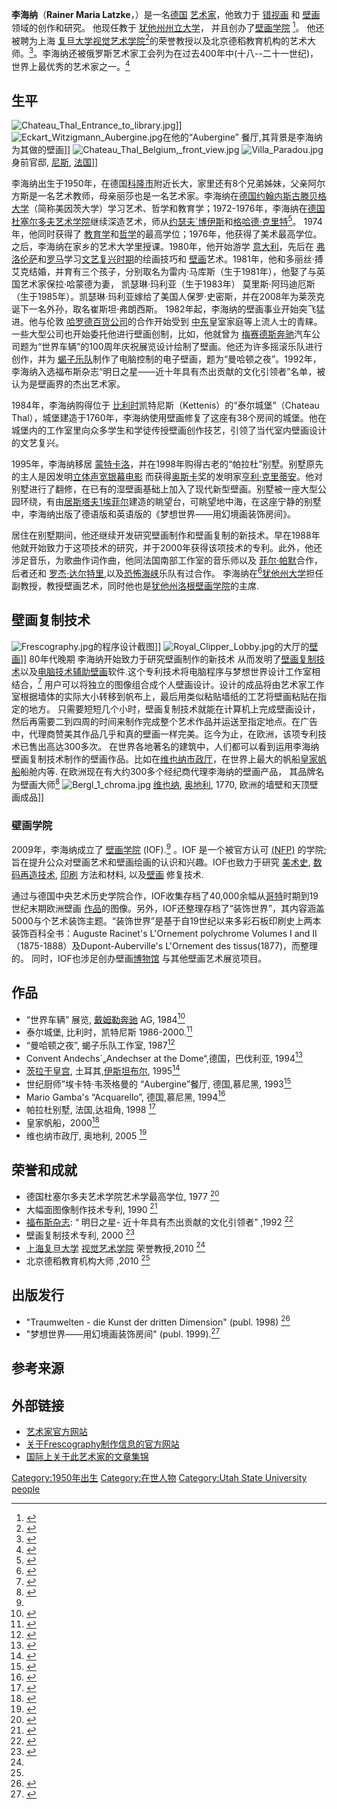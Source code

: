 {{roughtranslation|time=2012-03-21T01:56:25+00:00}}
{{Infobox Artist
| name          = 李海纳 
| birthname     = Rainer Maria Latzke
| image         = <!-- 檔案不存在 Rainer Maria Latzke waehrend der Ausmalung des Lanner Lehar Saales im Wiener Rathaus 2005.jpg ，可從英文維基百科取得 -->
| imagesize     = 
| alt           = 
| caption       = 李海纳 在[[市政厅,_维也纳|维也纳市政厅]]的壁画前
| birthdate     = {{Birth_date_and_age|1950|12|28}}
| birthplace    = [[德国|德国]][[弗洛诺|弗洛诺]]
| nationality   = 德国
| field         = [[绘画|绘画]]、[[壁画|壁画]]
| training      = [[美因茨约翰内斯古滕贝格大学|美因茨约翰内斯古滕贝格大学]]、[[德国杜塞尔多夫艺术学院|艺术学院美术, 杜塞尔多夫]]
| movement      = [[超现实主义|超现实主义]]、[[文艺复兴艺术|文艺复兴艺术]]、[[错视画|错视画]]、[[壁画|壁画]]
}}

'''李海纳'''（'''Rainer Maria Latzke'''，{{Bd|1950年|12月28日||}}）是一名[[德国人|德国]] [[艺术家|艺术家]]，他致力于 [[错视画|错视画]] 和 [[壁画|壁画]] 领域的创作和研究。 他现任教于 [[犹他州州立大学|犹他州州立大学]]， 并且创办了[[壁画学院|壁画学院]] <ref name="Institute of Frescography">{{cite web | url = http://www.frescography.com/| title = Institute of Frescography}}</ref>。 他还被聘为上海 [[复旦大学|复旦大学]][[视觉艺术学院|视觉艺术学院]]<ref name="Honorary Professor">{{cite web| url =  http://www.siva.edu.cn/renda/node6813/english/Photo_News/u1a1698908.html| title =  Honorary Professor of the Shanghai Institute of Visual Art| deadurl =  yes| archiveurl =  https://web.archive.org/web/20110707025349/http://www.siva.edu.cn/renda/node6813/english/Photo_News/u1a1698908.html| archivedate =  2011-07-07}}</ref>的荣誉教授以及北京德稻教育机构的艺术大师。<ref name="Beijing De Tao Masters Academy">{{cite web | url =  http://www.detaoma.com/pro.asp?Cls=657 | title =  北京德稻教育机构 | deadurl =  yes | archiveurl =  https://web.archive.org/web/20101122173148/http://detaoma.com/pro.asp?Cls=657 | archivedate =  2010-11-22 }} </ref>。李海纳还被俄罗斯艺术家工会列为在过去400年中(十八--二十一世纪)，世界上最优秀的艺术家之一。<ref name="10.000 world best artists">{{cite web| url =  http://painters.artunion.ru/best_engl.htm| title =  List of 10.000 world best artists of the Russian Federation Artists Trade Union| deadurl =  yes| archiveurl =  https://web.archive.org/web/20101031173414/http://painters.artunion.ru/best_engl.htm| archivedate =  2010-10-31}}</ref>

==生平==
[[Image:Chateau_Thal_Entrance_to_library.jpg|thumb]]]]
<!-- 檔案不存在 [[Image:RML&_Scorpions.jpg|thumb]], 李海纳和[[Rudolf_Schenker|Rudolf Schenker]] [[蝎子乐队|蝎子]]工作室的壁画作品前.]] -->
[[Image:Eckart_Witzigmann_Aubergine.jpg|thumb]]在他的“Aubergine” 餐厅,其背景是李海纳为其做的壁画]]
[[File:Chateau_Thal_Belgium,_front_view.jpg|thumb]]
[[Image:Villa_Paradou.jpg|thumb]]身前官邸, [[尼斯|尼斯]], [[法国|法国]]]]

李海纳出生于1950年，在德国[[科隆市|科隆市]]附近长大，家里还有8个兄弟姊妹，父亲阿尔方斯是一名艺术教师，母亲丽莎也是一名艺术家。李海纳在[[德国|德国]][[美因茨大学|约翰内斯古滕贝格大学]]（简称美因茨大学）学习艺术、哲学和教育学；1972-1976年，李海纳在[[德国杜塞尔多夫艺术学院|德国杜塞尔多夫艺术学院]]继续深造艺术，师从[[约瑟夫`博伊斯|约瑟夫`博伊斯]]和[[格哈德·克里特|格哈德·克里特]]<ref name=" “Keimpis Poetry Magazine ” ">{{cite web
 |url         = http://kempis.nl/mag/kunstakademie-dusseldorf-rundgang-2009-1
 |title       = Article in Keimpis Poetry Magazine about the Academy of Fine Arts Duesseldorf ”
 |deadurl     = yes
 |archiveurl  = https://web.archive.org/web/20101230031328/http://kempis.nl/mag/kunstakademie-dusseldorf-rundgang-2009-1
 |archivedate = 2010-12-30
}}</ref>。
1974年，他同时获得了 [[教育学|教育学]]和[[哲学|哲学]]的最高学位；1976年，他获得了美术最高学位。之后，李海纳在家乡的艺术大学里授课。1980年，他开始游学 [[意大利|意大利]]，先后在 [[弗洛伦萨|弗洛伦萨]]和[[罗马|罗马]]学习[[文艺复兴时期|文艺复兴时期]]的绘画技巧和 [[壁画|壁画]]艺术。1981年，他和多丽丝·搏艾克结婚，并育有三个孩子，分别取名为雷内·马库斯（生于1981年），他娶了与英国艺术家保拉·哈蒙德为妻， 凯瑟琳·玛利亚（生于1983年） 莫里斯·阿玛迪厄斯（生于1985年）。凯瑟琳·玛利亚嫁给了美国人保罗·史密斯，并在2008年为莱茨克诞下一名外孙，取名崔斯坦·弗朗西斯。 
1982年起，李海纳的壁画事业开始突飞猛进。他与伦敦 [[哈罗德百货公司|哈罗德百货公司]]的合作开始受到 [[中东|中东]]皇室家庭等上流人士的青睐。一些大型公司也开始委托他进行壁画创制，比如，他就曾为 [[梅赛德斯奔驰|梅赛德斯奔驰]]汽车公司题为“世界车辆”的100周年庆祝展览设计绘制了壁画。他还为许多摇滚乐队进行创作，并为 [[蝎子乐队|蝎子乐队]]制作了电脑控制的电子壁画，题为“曼哈顿之夜”。1992年，李海纳入选福布斯杂志“明日之星——近十年具有杰出贡献的文化引领者”名单，被认为是壁画界的杰出艺术家。

1984年，李海纳购得位于 [[比利时|比利时]]凯特尼斯（Kettenis）的“泰尔城堡”（Chateau Thal），城堡建造于1760年，李海纳使用壁画修复了这座有38个房间的城堡。他在城堡内的工作室里向众多学生和学徒传授壁画创作技艺，引领了当代室内壁画设计的文艺复兴。

1995年，李海纳移居 [[蒙特卡洛|蒙特卡洛]]，并在1998年购得古老的“帕拉杜”别墅。别墅原先的主人是因发明[[立体声宽银幕电影|立体声宽银幕电影]] 而获得[[奥斯卡|奥斯卡]]奖的发明家[[亨利·克里蒂安|亨利·克里蒂安]]。他对别墅进行了翻修，在已有的湿壁画基础上加入了现代新型壁画。别墅被一座大型公园环绕，有由[[居斯塔夫1埃菲尔|居斯塔夫1埃菲尔]]建造的眺望台，可眺望地中海，在这座宁静的别墅中，李海纳出版了德语版和英语版的《梦想世界——用幻境画装饰房间》。

居住在别墅期间，他还继续开发研究壁画制作和壁画复制的新技术。早在1988年他就开始致力于这项技术的研究，并于2000年获得该项技术的专利。此外，他还涉足音乐，为歌曲作词作曲，他同法国南部工作室的音乐师以及 [[菲尔·帕默|菲尔·帕默]]合作，后者还和 [[罗杰·达尔特里|罗杰·达尔特里]],以及[[恐怖海峡|恐怖海峡]]乐队有过合作。
李海纳在<ref name="USU">{{cite web | url = http://www.art.usu.edu/department/faculty.php | title = Utah State University, Faculty & Staff | deadurl = yes | archiveurl = https://web.archive.org/web/20090402132317/http://www.art.usu.edu/department/faculty.php | archivedate = 2009-04-02 }}</ref>[[犹他州大学|犹他州大学]]担任副教授，教授壁画艺术，同时他也是[[犹他州|犹他州]][[洛根|洛根]][[壁画学院|壁画学院]]的主席.

== 壁画复制技术 ==
[[Image:Frescography.jpg|thumb]]的程序设计截图]]
[[Image:Royal_Clipper_Lobby.jpg|thumb]]的大厅的[[frescography|壁画]]]]
80年代晚期 李海纳开始致力于研究壁画制作的新技术 从而发明了[[壁画复制技术|壁画复制技术]]以及[[电脑技术辅助壁画|电脑技术辅助壁画]]软件.这个专利技术将电脑程序与梦想世界设计工作室相结合，<ref name="Download.com">{{cite web | url = http://download.cnet.com/Dreamworlds-Design-Studio/3000-18496_4-10907042.html?tag=mncol | title = Download.com/Cnet - Dreamworlds Design Studio}}</ref> 用户可以将独立的图像组合成个人壁画设计。设计的成品将由艺术家工作室根据墙体的实际大小转移到帆布上，最后用类似粘贴墙纸的工艺将壁画粘贴在指定的地方。 只需要短短几个小时，壁画复制技术就能在计算机上完成壁画设计，然后再需要二到四周的时间来制作完成整个艺术作品并运送至指定地点。在广告中，代理商赞美其作品几乎和真的壁画一样完美。迄今为止，在欧洲，该项专利技术已售出高达300多次。
在世界各地著名的建筑中，人们都可以看到运用李海纳壁画复制技术制作的壁画作品。比如在[[维也纳市政厅|维也纳市政厅]]，在世界上最大的帆船[[皇家帆船|皇家帆船]]船舱内等.
在欧洲现在有大约300多个经纪商代理李海纳的壁画产品， 其品牌名为壁画大师<ref name="Search Results">{{cite web | url = http://www.google.be/search?client=firefox-a&rls=org.mozilla%3Ade%3Aofficial&channel=s&hl=de&q=frescomaster&meta=&btnG=Google-Suche|title = Google Search 'Frescomaster'}}</ref>
[[Image:Bergl_1_chroma.jpg|thumb]] [[维也纳|维也纳]], [[奥地利|奥地利]], 1770, 欧洲的墙壁和天顶壁画成品]]

===壁画学院===
2009年，李海纳成立了 [[壁画学院|壁画学院]] (IOF).<ref name="Institute of Frescography"/> 。IOF 是一个被官方认可 [[无盈利性质|(NFP)]] 的学院; 旨在提升公众对壁画艺术和壁画绘画的认识和兴趣。IOF也致力于研究 [[美术史|美术史]], [[数码再造技术|数码再造技术]], [[印刷|印刷]] 方法和材料, 以及[[壁画|壁画]] 修复技术. 

通过与德国中央艺术历史学院合作，IOF收集存档了40,000余幅从[[哥特式艺术|哥特]]时期到19世纪末期欧洲壁画 [[作品|作品]]的图像。另外，IOF还整理存档了“装饰世界”，其内容涵盖5000与个艺术装饰主题。“装饰世界”是基于自19世纪以来多彩石板印刷史上两本装饰百科全书：Auguste Racinet's L'Ornement polychrome Volumes I and II（1875-1888）及Dupont-Auberville's L'Ornement des tissus(1877)，而整理的。
同时，IOF也涉足创办壁画[[博物馆|博物馆]] 与其他壁画艺术展览项目。

==作品 ==
*“世界车辆” 展览, [[戴姆勒奔驰|戴姆勒奔驰]] AG, 1984<ref name="Welt Mobil” by Daimler Benz">{{cite web
 |url         = http://www.rainermarialatzke.com/projects/mercedes-benz.pdf
 |title       = Welt Mobil” by戴姆勒奔驰
 |deadurl     = yes
 |archiveurl  = https://web.archive.org/web/20110715151655/http://www.rainermarialatzke.com/projects/mercedes-benz.pdf
 |archivedate = 2011-07-15
}}</ref>
* 泰尔城堡, 比利时，凯特尼斯  1986-2000.<ref name="Chateau Thal">{{cite web | url = http://www.vimeo.com/4862789| title = Chateau Thal}}</ref>
* “曼哈顿之夜”, 蝎子乐队工作室, 1987<ref name="Scorpions">{{cite web
 |url         = http://www.rainermarialatzke.com/projects/the-scorpions.pdf
 |title       = “Night over Manhattan” 蝎子乐队工作室
 |deadurl     = yes
 |archiveurl  = https://web.archive.org/web/20110715151725/http://www.rainermarialatzke.com/projects/the-scorpions.pdf
 |archivedate = 2011-07-15
}}</ref>
* Convent Andechs´„Andechser at the Dome“,德国，巴伐利亚, 1994<ref name=" “Andechser am Dom” ">{{cite web| url = http://www.rainermarialatzke.com/projects/andechser.pdf| title = “Andechser am Dom”, Munich”| deadurl = yes| archiveurl = https://web.archive.org/web/20110715151730/http://www.rainermarialatzke.com/projects/andechser.pdf| archivedate = 2011-07-15}}</ref>
* [[茨拉干皇宫|茨拉干皇宫]], 土耳其,[[伊斯坦布尔|伊斯坦布尔]],  1995<ref name=" Çırağan Palace ">{{cite web | url = http://www.rainermarialatzke.com/projects/ciragan-palace.pdf | title = Çırağan Palace | deadurl = yes | archiveurl = https://web.archive.org/web/20110715151755/http://www.rainermarialatzke.com/projects/ciragan-palace.pdf | archivedate = 2011-07-15 }}</ref>
* 世纪厨师”埃卡特·韦茨格曼的 “Aubergine”餐厅, 德国,慕尼黑,  1993<ref name=" Eckart Witzigmanns “Aubergine” ">{{cite web | url = http://www.rainermarialatzke.com/projects/aubergine.pdf | title = Eckart Witzigmanns “Aubergine” | deadurl = yes | archiveurl = https://web.archive.org/web/20110715151818/http://www.rainermarialatzke.com/projects/aubergine.pdf | archivedate = 2011-07-15 }}</ref>
* Mario Gamba's  “Acquarello”, 德国,慕尼黑,  1994<ref name=" Acquarello, Munich ">{{cite web
 |url         = http://www.rainermarialatzke.com/projects/acquarello.pdf
 |title       = The “Acquarello”, Munich
 |deadurl     = yes
 |archiveurl  = https://web.archive.org/web/20110715151833/http://www.rainermarialatzke.com/projects/acquarello.pdf
 |archivedate = 2011-07-15
}}</ref>
* 帕拉杜别墅,  法国,达祖角, 1998 <ref name=" “Villa Paradou” ">{{cite web | url = http://www.rainermarialatzke.com/about/| title = Villa Paradou”}}</ref>
* 皇家帆船，2000<ref name=" “Royal Clipper” ">{{cite web| url = http://www.rainermarialatzke.com/projects/royal-clipper.pdf| title = Frescographies of the “Royal Clipper”| deadurl = yes| archiveurl = https://web.archive.org/web/20110715151934/http://www.rainermarialatzke.com/projects/royal-clipper.pdf| archivedate = 2011-07-15}}</ref>
* 维也纳市政厅, 奥地利, 2005 <ref name="Lanner Lehar Hall">{{cite web
 |url         = http://www.rainermarialatzke.com/projects/vienna-wiener-rathauskeller.pdf
 |title       = Lanner Lehar Hall
 |deadurl     = yes
 |archiveurl  = https://web.archive.org/web/20110715151939/http://www.rainermarialatzke.com/projects/vienna-wiener-rathauskeller.pdf
 |archivedate = 2011-07-15
}}</ref>

==荣誉和成就 ==

* 德国杜塞尔多夫艺术学院艺术学最高学位, 1977 <ref name=" Master Student of the Academy of Fine Arts Düsseldorf ">{{cite web | url = http://www.rainermarialatzke.com/press/
 | title = Master Student of the Academy of Fine Arts Düsseldorf }}</ref>
* 大幅面图像制作技术专利, 1990 <ref name="Patent für ein großflächiges Wandbild">{{cite web | url = http://www.patent-de.com/19901220/DE3927428A1.html
 | title = Patent für ein großflächiges Wandbild }}</ref>
* [[福布斯杂志|福布斯杂志]]: “ 明日之星- 近十年具有杰出贡献的文化引领者” ,1992 <ref name="Forbes: Stars of Tomorrow">{{cite web
 |url         = http://www.rainermarialatzke.com/media/press_articles_rainer_maria_latzke_en.pdf
 |title       = Forbes: Stars of Tomorrow
 |deadurl     = yes
 |archiveurl  = https://web.archive.org/web/20110715151521/http://www.rainermarialatzke.com/media/press_articles_rainer_maria_latzke_en.pdf
 |archivedate = 2011-07-15
}}</ref>
* 壁画复制技术专利, 2000 <ref name="Patent for the Frescography technique">{{cite web | url =  http://www.patent-de.com/20000203/DE19829627C1.html | title = Patent for the Frescography technique }}</ref>
* [[上海复旦大学|上海复旦大学]] [[视觉艺术学院|视觉艺术学院]]  荣誉教授,2010  <ref name="Honorary Professor"/>
* 北京德稻教育机构大师 ,2010 <ref name="Beijing De Tao Masters Academy"/>

==出版发行==
*"Traumwelten - die Kunst der dritten Dimension" (publ. 1998) <ref name=" Traumwelten - die Kunst der dritten Dimension ">{{cite web | url = https://portal.d-nb.de/opac.htm?method=simpleSearch&query=978-3-00-027811-2 | title = Rainer Maria Latzke in der Deutschen Nationalbibliothek | deadurl = yes | archiveurl = https://web.archive.org/web/20110722234538/https://portal.d-nb.de/opac.htm?method=simpleSearch&query=978-3-00-027811-2 | archivedate = 2011-07-22 }}</ref>
*"梦想世界——用幻境画装饰房间" (publ. 1999).<ref name=" Dreamworlds - the Making of a Room with Illusionary Painting">{{cite web | url = https://portal.d-nb.de/opac.htm?query=978-3-00-027990-4&method=simpleSearch | title = Rainer Maria Latzke in der Deutschen Nationalbibliothek | deadurl = yes | archiveurl = https://web.archive.org/web/20110722234640/https://portal.d-nb.de/opac.htm?query=978-3-00-027990-4&method=simpleSearch | archivedate = 2011-07-22 }}</ref>

==参考来源==
{{reflist|2}}

== 外部链接 ==
*[http://www.rainermarialatzke.com 艺术家官方网站]
*[https://web.archive.org/web/20190925093109/http://www.dreamworlds.com/ 关于Frescography制作信息的官方网站]
*[https://web.archive.org/web/20110715151521/http://www.rainermarialatzke.com/media/press_articles_rainer_maria_latzke_en.pdf 国际上关于此艺术家的文章集锦]

{{DEFAULTSORT:Latzke, Rainer Maria}}
[[Category:1950年出生|Category:1950年出生]]
[[Category:在世人物|Category:在世人物]]
[[Category:Utah_State_University_people|Category:Utah State University people]]